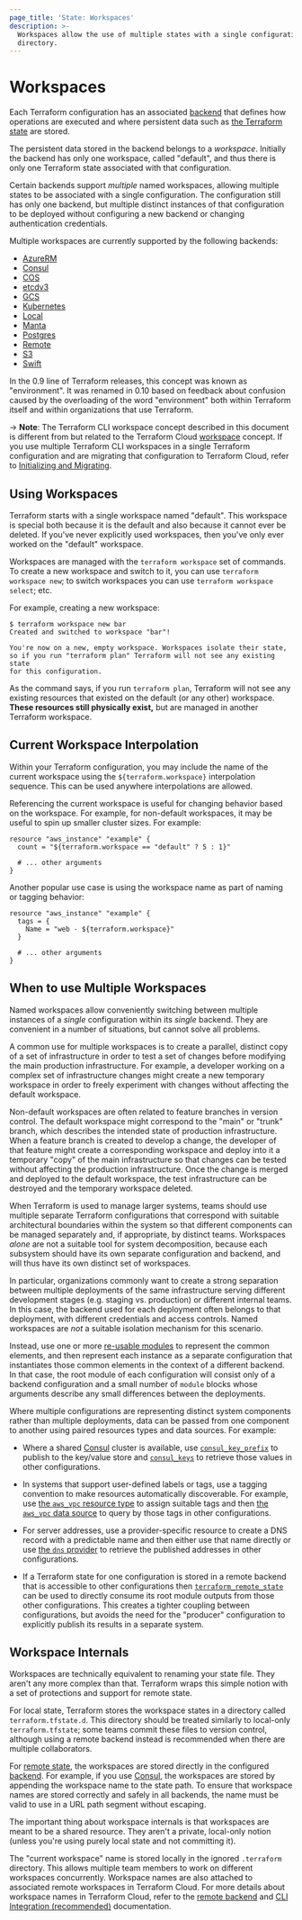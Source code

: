 ```yaml
---
page_title: 'State: Workspaces'
description: >-
  Workspaces allow the use of multiple states with a single configuration
  directory.
---
```


# Workspaces

Each Terraform configuration has an associated [backend](/language/settings/backends)
that defines how operations are executed and where persistent data such as
[the Terraform state](/language/state/purpose) are
stored.

The persistent data stored in the backend belongs to a _workspace_. Initially
the backend has only one workspace, called "default", and thus there is only
one Terraform state associated with that configuration.

Certain backends support _multiple_ named workspaces, allowing multiple states
to be associated with a single configuration. The configuration still
has only one backend, but multiple distinct instances of that configuration
to be deployed without configuring a new backend or changing authentication
credentials.

Multiple workspaces are currently supported by the following backends:

* [AzureRM](/language/settings/backends/azurerm)
* [Consul](/language/settings/backends/consul)
* [COS](/language/settings/backends/cos)
* [etcdv3](/language/settings/backends/etcdv3)
* [GCS](/language/settings/backends/gcs)
* [Kubernetes](/language/settings/backends/kubernetes)
* [Local](/language/settings/backends/local)
* [Manta](/language/settings/backends/manta)
* [Postgres](/language/settings/backends/pg)
* [Remote](/language/settings/backends/remote)
* [S3](/language/settings/backends/s3)
* [Swift](/language/settings/backends/swift)

In the 0.9 line of Terraform releases, this concept was known as "environment".
It was renamed in 0.10 based on feedback about confusion caused by the
overloading of the word "environment" both within Terraform itself and within
organizations that use Terraform.

-> **Note**: The Terraform CLI workspace concept described in this document is
different from but related to the Terraform Cloud
[workspace](/cloud-docs/workspaces) concept.
If you use multiple Terraform CLI workspaces in a single Terraform configuration
and are migrating that configuration to Terraform Cloud, refer to [Initializing and Migrating](/cli/cloud/migrating).

## Using Workspaces

Terraform starts with a single workspace named "default". This
workspace is special both because it is the default and also because
it cannot ever be deleted. If you've never explicitly used workspaces, then
you've only ever worked on the "default" workspace.

Workspaces are managed with the `terraform workspace` set of commands. To
create a new workspace and switch to it, you can use `terraform workspace new`;
to switch workspaces you can use `terraform workspace select`; etc.

For example, creating a new workspace:

```text
$ terraform workspace new bar
Created and switched to workspace "bar"!

You're now on a new, empty workspace. Workspaces isolate their state,
so if you run "terraform plan" Terraform will not see any existing state
for this configuration.
```

As the command says, if you run `terraform plan`, Terraform will not see
any existing resources that existed on the default (or any other) workspace.
**These resources still physically exist,** but are managed in another
Terraform workspace.

## Current Workspace Interpolation

Within your Terraform configuration, you may include the name of the current
workspace using the `${terraform.workspace}` interpolation sequence. This can
be used anywhere interpolations are allowed.

Referencing the current workspace is useful for changing behavior based
on the workspace. For example, for non-default workspaces, it may be useful
to spin up smaller cluster sizes. For example:

```hcl
resource "aws_instance" "example" {
  count = "${terraform.workspace == "default" ? 5 : 1}"

  # ... other arguments
}
```

Another popular use case is using the workspace name as part of naming or
tagging behavior:

```hcl
resource "aws_instance" "example" {
  tags = {
    Name = "web - ${terraform.workspace}"
  }

  # ... other arguments
}
```

## When to use Multiple Workspaces

Named workspaces allow conveniently switching between multiple instances of
a _single_ configuration within its _single_ backend. They are convenient in
a number of situations, but cannot solve all problems.

A common use for multiple workspaces is to create a parallel, distinct copy of
a set of infrastructure in order to test a set of changes before modifying the
main production infrastructure. For example, a developer working on a complex
set of infrastructure changes might create a new temporary workspace in order
to freely experiment with changes without affecting the default workspace.

Non-default workspaces are often related to feature branches in version control.
The default workspace might correspond to the "main" or "trunk" branch,
which describes the intended state of production infrastructure. When a
feature branch is created to develop a change, the developer of that feature
might create a corresponding workspace and deploy into it a temporary "copy"
of the main infrastructure so that changes can be tested without affecting
the production infrastructure. Once the change is merged and deployed to the
default workspace, the test infrastructure can be destroyed and the temporary
workspace deleted.

When Terraform is used to manage larger systems, teams should use multiple
separate Terraform configurations that correspond with suitable architectural
boundaries within the system so that different components can be managed
separately and, if appropriate, by distinct teams. Workspaces _alone_
are not a suitable tool for system decomposition, because each subsystem should
have its own separate configuration and backend, and will thus have its own
distinct set of workspaces.

In particular, organizations commonly want to create a strong separation
between multiple deployments of the same infrastructure serving different
development stages (e.g. staging vs. production) or different internal teams.
In this case, the backend used for each deployment often belongs to that
deployment, with different credentials and access controls. Named workspaces
are _not_ a suitable isolation mechanism for this scenario.

Instead, use one or more [re-usable modules](/language/modules/develop) to
represent the common elements, and then represent each instance as a separate
configuration that instantiates those common elements in the context of a
different backend. In that case, the root module of each configuration will
consist only of a backend configuration and a small number of `module` blocks
whose arguments describe any small differences between the deployments.

Where multiple configurations are representing distinct system components
rather than multiple deployments, data can be passed from one component to
another using paired resources types and data sources. For example:

* Where a shared [Consul](https://www.consul.io/) cluster is available, use
  [`consul_key_prefix`](https://registry.terraform.io/providers/hashicorp/consul/latest/docs/resources/key_prefix) to
  publish to the key/value store and [`consul_keys`](https://registry.terraform.io/providers/hashicorp/consul/latest/docs/data-sources/keys)
  to retrieve those values in other configurations.

* In systems that support user-defined labels or tags, use a tagging convention
  to make resources automatically discoverable. For example, use
  [the `aws_vpc` resource type](https://registry.terraform.io/providers/hashicorp/aws/latest/docs/resources/vpc)
  to assign suitable tags and then
  [the `aws_vpc` data source](https://registry.terraform.io/providers/hashicorp/aws/latest/docs/data-sources/vpc)
  to query by those tags in other configurations.

* For server addresses, use a provider-specific resource to create a DNS
  record with a predictable name and then either use that name directly or
  use [the `dns` provider](https://registry.terraform.io/providers/hashicorp/dns/latest/docs) to retrieve
  the published addresses in other configurations.

* If a Terraform state for one configuration is stored in a remote backend
  that is accessible to other configurations then
  [`terraform_remote_state`](/language/state/remote-state-data)
  can be used to directly consume its root module outputs from those other
  configurations. This creates a tighter coupling between configurations,
  but avoids the need for the "producer" configuration to explicitly
  publish its results in a separate system.

## Workspace Internals

Workspaces are technically equivalent to renaming your state file. They
aren't any more complex than that. Terraform wraps this simple notion with
a set of protections and support for remote state.

For local state, Terraform stores the workspace states in a directory called
`terraform.tfstate.d`. This directory should be treated similarly to
local-only `terraform.tfstate`; some teams commit these files to version
control, although using a remote backend instead is recommended when there are
multiple collaborators.

For [remote state](/language/state/remote), the workspaces are stored
directly in the configured [backend](/language/settings/backends). For example, if you
use [Consul](/language/settings/backends/consul), the workspaces are stored
by appending the workspace name to the state path. To ensure that
workspace names are stored correctly and safely in all backends, the name
must be valid to use in a URL path segment without escaping.

The important thing about workspace internals is that workspaces are
meant to be a shared resource. They aren't a private, local-only notion
(unless you're using purely local state and not committing it).

The "current workspace" name is stored locally in the ignored
`.terraform` directory. This allows multiple team members to work on
different workspaces concurrently. Workspace names are also attached to associated remote workspaces in Terraform Cloud. For more details about workspace names in Terraform Cloud, refer to the [remote backend](/language/settings/backends/remote#workspaces) and [CLI Integration (recommended)](/cli/cloud/settings#arguments) documentation.
